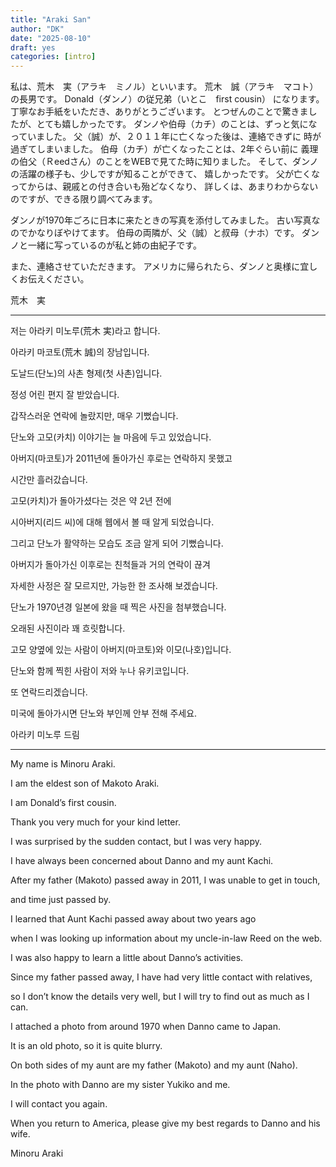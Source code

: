 ```yaml
---
title: "Araki San"
author: "DK"
date: "2025-08-10"
draft: yes
categories: [intro]
---
```


私は、荒木　実（アラキ　ミノル）といいます。 荒木　誠（アラキ　マコト）の長男です。 Donald（ダンノ）の従兄弟（いとこ　first cousin） になります。 丁寧なお手紙をいただき、ありがとうございます。 とつぜんのことで驚きましたが、とても嬉しかったです。 ダンノや伯母（カチ）のことは、ずっと気になっていました。 父（誠）が、２０１１年に亡くなった後は、連絡できずに 時が過ぎてしまいました。 伯母（カチ）が亡くなったことは、2年ぐらい前に 義理の伯父（Ｒeedさん）のことをWEBで見てた時に知りました。 そして、ダンノの活躍の様子も、少しですが知ることができて、 嬉しかったです。 父が亡くなってからは、親戚との付き合いも殆どなくなり、 詳しくは、あまりわからないのですが、できる限り調べてみます。

ダンノが1970年ごろに日本に来たときの写真を添付してみました。 古い写真なのでかなりぼやけてます。 伯母の両隣が、父（誠）と叔母（ナホ）です。 ダンノと一緒に写っているのが私と姉の由紀子です。

また、連絡させていただきます。 アメリカに帰られたら、ダンノと奥様に宜しくお伝えください。

荒木　実

------------------------------------------------------------------------

저는 아라키 미노루(荒木 実)라고 합니다.\

아라키 마코토(荒木 誠)의 장남입니다.\

도날드(단노)의 사촌 형제(첫 사촌)입니다.

정성 어린 편지 잘 받았습니다.\

갑작스러운 연락에 놀랐지만, 매우 기뻤습니다.\

단노와 고모(카치) 이야기는 늘 마음에 두고 있었습니다.\

아버지(마코토)가 2011년에 돌아가신 후로는 연락하지 못했고\

시간만 흘러갔습니다.

고모(카치)가 돌아가셨다는 것은 약 2년 전에\

시아버지(리드 씨)에 대해 웹에서 볼 때 알게 되었습니다.\

그리고 단노가 활약하는 모습도 조금 알게 되어 기뻤습니다.

아버지가 돌아가신 이후로는 친척들과 거의 연락이 끊겨\

자세한 사정은 잘 모르지만, 가능한 한 조사해 보겠습니다.

단노가 1970년경 일본에 왔을 때 찍은 사진을 첨부했습니다.\

오래된 사진이라 꽤 흐릿합니다.\

고모 양옆에 있는 사람이 아버지(마코토)와 이모(나호)입니다.\

단노와 함께 찍힌 사람이 저와 누나 유키코입니다.

또 연락드리겠습니다.\

미국에 돌아가시면 단노와 부인께 안부 전해 주세요.

아라키 미노루 드림

------------------------------------------------------------------------

My name is Minoru Araki.\

I am the eldest son of Makoto Araki.\

I am Donald’s first cousin.

Thank you very much for your kind letter.\

I was surprised by the sudden contact, but I was very happy.\

I have always been concerned about Danno and my aunt Kachi.\

After my father (Makoto) passed away in 2011, I was unable to get in touch,\

and time just passed by.

I learned that Aunt Kachi passed away about two years ago\

when I was looking up information about my uncle-in-law Reed on the web.\

I was also happy to learn a little about Danno’s activities.

Since my father passed away, I have had very little contact with relatives,\

so I don’t know the details very well, but I will try to find out as much as I can.

I attached a photo from around 1970 when Danno came to Japan.\

It is an old photo, so it is quite blurry.\

On both sides of my aunt are my father (Makoto) and my aunt (Naho).\

In the photo with Danno are my sister Yukiko and me.

I will contact you again.\

When you return to America, please give my best regards to Danno and his wife.

Minoru Araki\
